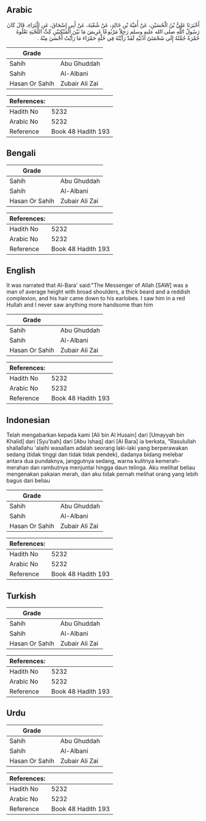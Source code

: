 ## Arabic


<div dir="rtl" lang="ar" style={{fontSize:'larger',backgroundColor:'#f8f9fa',padding:20}}>
أَخْبَرَنَا عَلِيُّ بْنُ الْحُسَيْنِ، عَنْ أُمَيَّةَ بْنِ خَالِدٍ، عَنْ شُعْبَةَ، عَنْ أَبِي إِسْحَاقَ، عَنِ الْبَرَاءِ، قَالَ كَانَ رَسُولُ اللَّهِ صلى الله عليه وسلم رَجِلاً مَرْبُوعًا عَرِيضَ مَا بَيْنَ الْمَنْكِبَيْنِ كَثَّ اللِّحْيَةِ تَعْلُوهُ حُمْرَةٌ جُمَّتُهُ إِلَى شَحْمَتَىْ أُذُنَيْهِ لَقَدْ رَأَيْتُهُ فِي حُلَّةٍ حَمْرَاءَ مَا رَأَيْتُ أَحْسَنَ مِنْهُ ‏.‏
</div>
<div style={{backgroundColor:'#f8f9fa',padding:20, marginBottom: 10}}><table> <thead> <tr> <th>Grade</th> <th></th> </tr> </thead> <tbody> <tr><td>Sahih</td><td>Abu Ghuddah</td></tr><tr><td>Sahih</td><td>Al-Albani</td></tr><tr><td>Hasan Or Sahih</td><td>Zubair Ali Zai</td></tr></tbody></table><table> <thead> <tr> <th>References:</th> <th></th> </tr> </thead> <tbody><tr><td>Hadith No</td><td>5232</td></tr><tr><td>Arabic No</td><td>5232</td></tr><tr><td>Reference</td><td>Book 48 Hadith 193</td></tr></tbody></table></div>

## Bengali


<div dir="ltr" lang="bn" style={{fontSize:'larger',backgroundColor:'#f8f9fa',padding:20}}>

</div>
<div style={{backgroundColor:'#f8f9fa',padding:20, marginBottom: 10}}><table> <thead> <tr> <th>Grade</th> <th></th> </tr> </thead> <tbody> <tr><td>Sahih</td><td>Abu Ghuddah</td></tr><tr><td>Sahih</td><td>Al-Albani</td></tr><tr><td>Hasan Or Sahih</td><td>Zubair Ali Zai</td></tr></tbody></table><table> <thead> <tr> <th>References:</th> <th></th> </tr> </thead> <tbody><tr><td>Hadith No</td><td>5232</td></tr><tr><td>Arabic No</td><td>5232</td></tr><tr><td>Reference</td><td>Book 48 Hadith 193</td></tr></tbody></table></div>

## English


<div dir="ltr" lang="en" style={{fontSize:'larger',backgroundColor:'#f8f9fa',padding:20}}>
It was narrated that Al-Bara' said:"The Messenger of Allah [SAW] was a man of average height with broad shoulders, a thick beard and a reddish complexion, and his hair came down to his earlobes. I saw him in a red Hullah and I never saw anything more handsome than him
</div>
<div style={{backgroundColor:'#f8f9fa',padding:20, marginBottom: 10}}><table> <thead> <tr> <th>Grade</th> <th></th> </tr> </thead> <tbody> <tr><td>Sahih</td><td>Abu Ghuddah</td></tr><tr><td>Sahih</td><td>Al-Albani</td></tr><tr><td>Hasan Or Sahih</td><td>Zubair Ali Zai</td></tr></tbody></table><table> <thead> <tr> <th>References:</th> <th></th> </tr> </thead> <tbody><tr><td>Hadith No</td><td>5232</td></tr><tr><td>Arabic No</td><td>5232</td></tr><tr><td>Reference</td><td>Book 48 Hadith 193</td></tr></tbody></table></div>

## Indonesian


<div dir="ltr" lang="id" style={{fontSize:'larger',backgroundColor:'#f8f9fa',padding:20}}>
Telah mengabarkan kepada kami [Ali bin Al Husain] dari [Umayyah bin Khalid] dari [Syu'bah] dari [Abu Ishaq] dari [Al Bara] ia berkata, "Rasulullah shallallahu 'alaihi wasallam adalah seorang laki-laki yang berperawakan sedang (tidak tinggi dan tidak tidak pendek), dadanya bidang melebar antara dua pundaknya, janggutnya sedang, warna kulitnya kemerah-merahan dan rambutnya menjuntai hingga daun telinga. Aku melihat beliau mengenakan pakaian merah, dan aku tidak pernah melihat orang yang lebih bagus dari beliau
</div>
<div style={{backgroundColor:'#f8f9fa',padding:20, marginBottom: 10}}><table> <thead> <tr> <th>Grade</th> <th></th> </tr> </thead> <tbody> <tr><td>Sahih</td><td>Abu Ghuddah</td></tr><tr><td>Sahih</td><td>Al-Albani</td></tr><tr><td>Hasan Or Sahih</td><td>Zubair Ali Zai</td></tr></tbody></table><table> <thead> <tr> <th>References:</th> <th></th> </tr> </thead> <tbody><tr><td>Hadith No</td><td>5232</td></tr><tr><td>Arabic No</td><td>5232</td></tr><tr><td>Reference</td><td>Book 48 Hadith 193</td></tr></tbody></table></div>

## Turkish


<div dir="ltr" lang="tr" style={{fontSize:'larger',backgroundColor:'#f8f9fa',padding:20}}>

</div>
<div style={{backgroundColor:'#f8f9fa',padding:20, marginBottom: 10}}><table> <thead> <tr> <th>Grade</th> <th></th> </tr> </thead> <tbody> <tr><td>Sahih</td><td>Abu Ghuddah</td></tr><tr><td>Sahih</td><td>Al-Albani</td></tr><tr><td>Hasan Or Sahih</td><td>Zubair Ali Zai</td></tr></tbody></table><table> <thead> <tr> <th>References:</th> <th></th> </tr> </thead> <tbody><tr><td>Hadith No</td><td>5232</td></tr><tr><td>Arabic No</td><td>5232</td></tr><tr><td>Reference</td><td>Book 48 Hadith 193</td></tr></tbody></table></div>

## Urdu


<div dir="rtl" lang="ur" style={{fontSize:'larger',backgroundColor:'#f8f9fa',padding:20}}>

</div>
<div style={{backgroundColor:'#f8f9fa',padding:20, marginBottom: 10}}><table> <thead> <tr> <th>Grade</th> <th></th> </tr> </thead> <tbody> <tr><td>Sahih</td><td>Abu Ghuddah</td></tr><tr><td>Sahih</td><td>Al-Albani</td></tr><tr><td>Hasan Or Sahih</td><td>Zubair Ali Zai</td></tr></tbody></table><table> <thead> <tr> <th>References:</th> <th></th> </tr> </thead> <tbody><tr><td>Hadith No</td><td>5232</td></tr><tr><td>Arabic No</td><td>5232</td></tr><tr><td>Reference</td><td>Book 48 Hadith 193</td></tr></tbody></table></div>